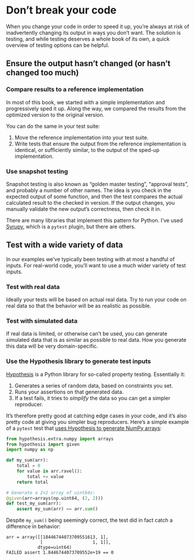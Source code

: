 # Don't break your code

When you change your code in order to speed it up, you're always at risk of inadvertently changing its output in ways you don't want.
The solution is testing, and while testing deserves a whole book of its own, a quick overview of testing options can be helpful.

## Ensure the output hasn't changed (or hasn't changed too much)

### Compare results to a reference implementation

In most of this book, we started with a simple implementation and progressively sped it up.
Along the way, we compared the results from the optimized version to the original version.

You can do the same in your test suite:

1. Move the reference implementation into your test suite.
2. Write tests that ensure the output from the reference implementation is identical, or sufficiently similar, to the output of the sped-up implementation.

### Use snapshot testing

Snapshot testing is also known as "golden master testing", "approval tests", and probably a number of other names.
The idea is you check in the expected output of some function, and then the test compares the actual calculated result to the checked in version.
If the output changes, you manually validate the new output's correctness, then check it in.

There are many libraries that implement this pattern for Python.
I've used [Syrupy](https://github.com/tophat/syrupy), which is a `pytest` plugin, but there are others.

## Test with a wide variety of data

In our examples we've typically been testing with at most a handful of inputs.
For real-world code, you'll want to use a much wider variety of test inputs.

### Test with real data

Ideally your tests will be based on actual real data.
Try to run your code on real data so that the behavior will be as realistic as possible.

### Test with simulated data

If real data is limited, or otherwise can't be used, you can generate simulated data that is as similar as possible to real data.
How you generate this data will be very domain-specific.

### Use the Hypothesis library to generate test inputs

[Hypothesis](https://hypothesis.readthedocs.io/) is a Python library for so-called property testing.
Essentially it:

1. Generates a series of random data, based on constraints you set.
2. Runs your assertions on that generated data.
3. If a test fails, it tries to _simplify_ the data so you can get a simpler reproducer.

It's therefore pretty good at catching edge cases in your code, and it's also pretty code at giving you simpler bug reproducers.
Here's a simple example of a `pytest` test that [uses Hypothesis to generate NumPy arrays](https://hypothesis.readthedocs.io/en/latest/numpy.html):

```python
from hypothesis.extra.numpy import arrays
from hypothesis import given
import numpy as np

def my_sum(arr):
    total = 0
    for value in arr.ravel():
        total += value
    return total

# Generate a 2×2 array of uint64s:
@given(arr=arrays(np.uint64, (2, 2)))
def test_my_sum(arr):
    assert my_sum(arr) == arr.sum()
```

Despite `my_sum()` being seemingly correct, the test did in fact catch a difference in behavior:

```
arr = array([[18446744073709551613, 1],
             [                   1, 1]],
            dtype=uint64)
FAILED assert 1.8446744073709552e+19 == 0
```

